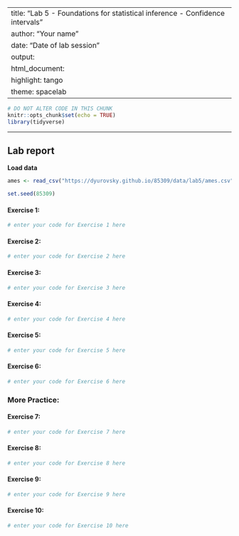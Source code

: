 
---
title: "Lab 5 - Foundations for statistical inference - Confidence intervals"
author: "Your name"
date: "Date of lab session"
output: 
  html_document: 
    highlight: tango
    theme: spacelab
---

```r
# DO NOT ALTER CODE IN THIS CHUNK
knitr::opts_chunk$set(echo = TRUE)
library(tidyverse)
```

* * *

## Lab report

**Load data**
```r
ames <- read_csv("https://dyurovsky.github.io/85309/data/lab5/ames.csv")
```

```r
set.seed(85309)
```

#### Exercise 1: 
```r
# enter your code for Exercise 1 here

```

#### Exercise 2:
```r
# enter your code for Exercise 2 here

```

#### Exercise 3:
```r
# enter your code for Exercise 3 here

```

#### Exercise 4:
```r
# enter your code for Exercise 4 here
```

#### Exercise 5:
```r
# enter your code for Exercise 5 here
```

#### Exercise 6:

```r
# enter your code for Exercise 6 here
```

### More Practice:

#### Exercise 7:

```r
# enter your code for Exercise 7 here
```

#### Exercise 8:


```r
# enter your code for Exercise 8 here
```

#### Exercise 9:

```r
# enter your code for Exercise 9 here
```

#### Exercise 10:

```r
# enter your code for Exercise 10 here
```
